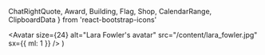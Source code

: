   ChatRightQuote,
  Award,
  Building,
  Flag,
  Shop,
  CalendarRange,
  ClipboardData
} from 'react-bootstrap-icons'

  <Avatar
    size={24}
    alt="Lara Fowler's avatar"
    src="/content/lara_fowler.jpg"
    sx={{ ml: 1 }}
  />
)


<Meta
  title="Spring 2021 Climate Forum"
  description="April 13, 2021, we’re holding an open forum on Zoom for community members to help inform our climate planning & strategies in central Pennsylvania."
  image="https://centresustains.com/cards/forum.jpg"
/>
<script
  key="event_json"
  type="application/ld+json"
  dangerouslySetInnerHTML={{ __html: JSON.stringify(event) }}
/>

# <ChatRightQuote />Forum

## On April 13, we held an open forum on Zoom for community members to help inform our climate planning & strategies.

<Box mb={4}>
  <iframe
    src="https://videoplayer.telvue.com/player/GNduNoua2rBThhw6N4PRP9OCSPf6B2ru/playlists/4811/media/634215?autostart=false&showtabssearch=true&fullscreen=true&jwsource=cl"
    width="400"
    height="225"
    allowFullscreen="true"
    frameBorder="0"
    allow="autoplay; fullscreen"
  />
</Box>

## <Text as="span" color="green">Learn</Text> about climate change in our area,<br /><Text as="span" color="brown">discuss</Text>&nbsp;local government’s plans.

We are convening a forum on understanding and managing climate-related risks facing our community, aimed at increasing our resilience. The purpose of this forum is to bring people together to identify issues, think about what the future might look like for Central Pennsylvania, and find common ground solutions.

This initial forum will help set the stage for promoting policies and practices that improve our community, lessen human impacts on the environment, strengthen local economies, and engage community members.

### All are welcome to attend

<Grid
  columns={[null, 2]}
  gap={[0, 3]}
  sx={{ mt: 3, mb: [4, 5], alignItems: 'end' }}
>
  <CompactFeature
    icon={Flag}
    color="green"
    name="Community members"
    desc="Residents & people who work here"
  />
  <CompactFeature
    icon={Award}
    color="yellow"
    name="Local government"
    desc="Elected officials"
  />
  <CompactFeature
    icon={Building}
    color="blue"
    name="Students"
    desc="Penn State & SCASD"
  />
  <CompactFeature icon={Shop} color="pink" name="Business owners" />
</Grid>

<Signup />

## Agenda <CalendarRange />

<Timeline mt={2}>
  <TimelineStep
    name="Welcome, introduction of key climate impacts in the area"
    duration="30 mins"
    color="yellow"
  />
  <TimelineStep
    name="Randomly-assigned breakout rooms discuss"
    duration="1 hour"
    color="pink"
  />
  <TimelineStep
    name="Sharing out from breakout rooms, conclusion"
    duration="30 mins"
    color="brown"
  />
</Timeline>

This will be a facilitated forum led by Professor Lara Fowler and her law students
who are enrolled in an environmental mediation course at Penn State Law.
([Read&nbsp;more here.](/forum-details))
They will be conducting a series of interviews before the forum;
if&nbsp;you would like to talk with them, please contact <Lara /> Lara
Fowler at <lbf10@psu.edu>.

Subject to our [Code of Conduct](/conduct).
